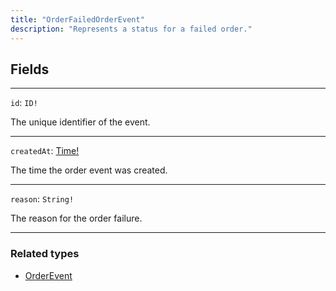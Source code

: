 ```yaml
---
title: "OrderFailedOrderEvent"
description: "Represents a status for a failed order."
---
```


## Fields

---

`id`: `ID!`

The unique identifier of the event.

---

`createdAt`: [Time!](/reference/time)

The time the order event was created.

---

`reason`: `String!`

The reason for the order failure.

---

### Related types

* [OrderEvent](/reference/orderevent)